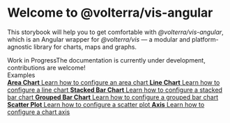 
<Meta title="Introduction" />

<style>{`
  .subheading {
    --mediumdark: '#999999';
    font-weight: 900;
    font-size: 13px;
    color: #999;
    letter-spacing: 6px;
    line-height: 24px;
    text-transform: uppercase;
    margin-bottom: 12px;
    margin-top: 40px;
  }

  .link-list {
    display: grid;
    grid-template-columns: 1fr;
    grid-template-rows: 1fr 1fr;
    row-gap: 10px;
  }

  @media (min-width: 620px) {
    .link-list {
      row-gap: 20px;
      column-gap: 20px;
      grid-template-columns: 1fr 1fr;
    }
  }

  @media all and (-ms-high-contrast:none) {
  .link-list {
      display: -ms-grid;
      -ms-grid-columns: 1fr 1fr;
      -ms-grid-rows: 1fr 1fr;
    }
  }

  .link-item {
    display: block;
    padding: 20px 30px 20px 15px;
    border: 1px solid #00000010;
    border-radius: 5px;
    transition: background 150ms ease-out, border 150ms ease-out, transform 150ms ease-out;
    color: #333333;
    display: flex;
    align-items: flex-start;
  }

  .link-item:hover {
    border-color: #1EA7FD50;
    transform: translate3d(0, -3px, 0);
    box-shadow: rgba(0, 0, 0, 0.08) 0 3px 10px 0;
  }

  .link-item:active {
    border-color: #1EA7FD;
    transform: translate3d(0, 0, 0);
  }

  .link-item strong {
    font-weight: 700;
    display: block;
    margin-bottom: 2px;
  }

  .link-item img {
    height: 40px;
    width: 40px;
    margin-right: 15px;
    flex: none;
  }

  .link-item span {
    font-size: 14px;
    line-height: 20px;
  }

  .tip {
    display: inline-block;
    border-radius: 1em;
    font-size: 11px;
    line-height: 12px;
    font-weight: 700;
    background: #E7FDD8;
    color: #66BF3C;
    padding: 4px 12px;
    margin-right: 10px;
    vertical-align: top;
  }

  .tip-wrapper {
    font-size: 13px;
    line-height: 20px;
    margin-top: 20px;
    margin-bottom: 20px;
  }
`}</style>

# Welcome to @volterra/vis-angular

This storybook will help you to get comfortable with *@volterra/vis-angular*, which is an Angular wrapper for
*@volterra/vis* — a modular and platform-agnostic library for charts, maps and graphs.

<div className="tip-wrapper">
  <span className="tip">Work in Progress</span>The documentation is currently under development, contributions are welcome!
</div>


<div className="subheading">Examples</div>

<div className="link-list">
  <a className="link-item" href="../storybook/?path=/docs/xy-charts-area" target="_blank">
    <span>
      <strong>Area Chart</strong>
      Learn how to configure an area chart
    </span>
  </a>

  <a className="link-item" href="../storybook/?path=/docs/xy-charts-line" target="_blank">
    <span>
      <strong>Line Chart</strong>
      Learn how to configure a line chart
    </span>
  </a>

  <a className="link-item" href="../storybook/?path=/docs/xy-charts-stacked-bar" target="_blank">
    <span>
      <strong>Stacked Bar Chart</strong>
      Learn how to configure a stacked bar chart
    </span>
  </a>

  <a className="link-item" href="../storybook/?path=/docs/xy-charts-grouped-bar" target="_blank">
    <span>
      <strong>Grouped Bar Chart</strong>
      Learn how to configure a grouped bar chart
    </span>
  </a>

  <a className="link-item" href="../storybook/?path=/docs/xy-charts-scatter" target="_blank">
    <span>
      <strong>Scatter Plot</strong>
      Learn how to configure a scatter plot
    </span>
  </a>

  <a className="link-item" href="../storybook/?path=/docs/xy-charts-axis" target="_blank">
    <span>
      <strong>Axis</strong>
      Learn how to configure a chart axis
    </span>
  </a>
</div>
